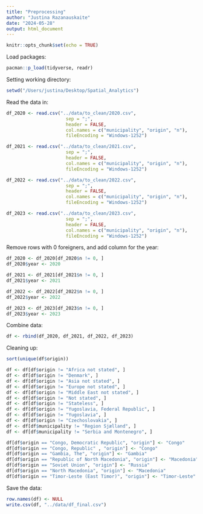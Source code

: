 ```yaml
---
title: "Preprocessing"
author: "Justina Razanauskaite"
date: "2024-05-28"
output: html_document
---
```


```r
knitr::opts_chunk$set(echo = TRUE)
```


Load packages:
```r
pacman::p_load(tidyverse, readr)
```

Setting working directory:
```r
setwd("/Users/justina/Desktop/Spatial_Analytics")
```

Read the data in:
```r
df_2020 <- read.csv("../data/to_clean/2020.csv", 
                      sep = ";", 
                      header = FALSE, 
                      col.names = c("municipality", "origin", "n"), 
                      fileEncoding = "Windows-1252")

df_2021 <- read.csv("../data/to_clean/2021.csv", 
                      sep = ";", 
                      header = FALSE, 
                      col.names = c("municipality", "origin", "n"), 
                      fileEncoding = "Windows-1252")

df_2022 <- read.csv("../data/to_clean/2022.csv", 
                      sep = ";", 
                      header = FALSE, 
                      col.names = c("municipality", "origin", "n"), 
                      fileEncoding = "Windows-1252")

df_2023 <- read.csv("../data/to_clean/2023.csv", 
                      sep = ";", 
                      header = FALSE, 
                      col.names = c("municipality", "origin", "n"), 
                      fileEncoding = "Windows-1252")
```

Remove rows with 0 foreigners, and add column for the year:
```r
df_2020 <- df_2020[df_2020$n != 0, ]
df_2020$year <- 2020 

df_2021 <- df_2021[df_2021$n != 0, ]
df_2021$year <- 2021

df_2022 <- df_2022[df_2022$n != 0, ]
df_2022$year <- 2022 

df_2023 <- df_2023[df_2023$n != 0, ]
df_2023$year <- 2023 
```

Combine data:
```r
df <- rbind(df_2020, df_2021, df_2022, df_2023)
```

Cleaning up:
```r
sort(unique(df$origin))

df <- df[df$origin != "Africa not stated", ]
df <- df[df$origin != "Denmark", ]
df <- df[df$origin != "Asia not stated", ]
df <- df[df$origin != "Europe not stated", ]
df <- df[df$origin != "Middle East not stated", ]
df <- df[df$origin != "Not stated", ]
df <- df[df$origin != "Stateless", ]
df <- df[df$origin != "Yugoslavia, Federal Republic", ]
df <- df[df$origin != "Yugoslavia", ]
df <- df[df$origin != "Czechoslovakia", ]
df <- df[df$municipality != "Region Sjælland", ]
df <- df[df$municipality != "Serbia and Montenegro", ]

df[df$origin == "Congo, Democratic Republic", "origin"] <- "Congo"
df[df$origin == "Congo, Republic" , "origin"] <- "Congo"
df[df$origin == "Gambia, The", "origin"] <- "Gambia"
df[df$origin == "Republic of North Macedonia", "origin"] <- "Macedonia"
df[df$origin == "Soviet Union", "origin"] <- "Russia"
df[df$origin == "North Macedonia", "origin"] <- "Macedonia"
df[df$origin == "Timor-Leste (East Timor)", "origin"] <- "Timor-Leste"

```

Save the data:
```r
row.names(df) <- NULL
write.csv(df, "../data/df_final.csv")
```




